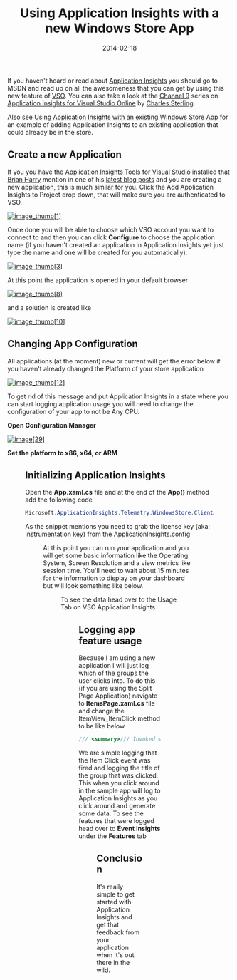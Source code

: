 ﻿---
title: 'Using Application Insights with a new Windows Store App'
date: 2014-02-18
tags: ['Azure', 'Application Insights', 'Windows Store App']
draft: false
summary: 'If you haven''t heard or read about Application Insights you should go to MSDN and read up on all the awesomeness that you can get by using this new feature of VSO. You can also take a look at the Channel 9 series on Application Insights for Visual Studio Online by Charles Sterling.'
---


If you haven't heard or read about [Application Insights](http://msdn.microsoft.com/en-us/library/dn481095.aspx) you should go to MSDN and read up on all the awesomeness that you can get by using this new feature of [VSO](http://www.visualstudio.com/en-us/products/visual-studio-online-overview-vs.aspx). You can also take a look at the [Channel 9](http://channel9.msdn.com/) series on [Application Insights for Visual Studio Online](http://channel9.msdn.com/Series/Application-Insights-for-Visual-Studio-Online) by [Charles Sterling](https://twitter.com/chass).
 
Also see [Using Application Insights with an existing Windows Store App](https://gordonbeeming.com/blog/post/using-application-insights-with-an-existing-windows-store-app) for an example of adding Application Insights to an existing application that could already be in the store.
 
## Create a new Application
 
If you you have the [Application Insights Tools for Visual Studio](http://visualstudiogallery.msdn.microsoft.com/82367b81-3f97-4de1-bbf1-eaf52ddc635a) installed that [Brian Harry](http://blogs.msdn.com/b/bharry/) mention in one of his [latest blog posts](http://blogs.msdn.com/b/bharry/archive/2014/02/06/application-insights-visual-studio-add-in-preview.aspx) and you are creating a new application, this is much similar for you. Click the Add Application Insights to Project drop down, that will make sure you are authenticated to VSO. 
 
[![image_thumb\[1\]](https://gordonbeeming.com/blog/binaries/stream/image-jpg/image/1000/0/00ad5c692fb24e4516b85dcbe66a313683e66fa7/07c12f6d-79ee-4640-a302-4e8b03a3ef41.png "image_thumb[1]")](https://gordonbeeming.com/blog/binaries/stream/image-jpg/image/1000/0/00ad5c692fb24e4516b85dcbe66a313683e66fa7/ee00c3bf-5cc1-462b-844e-5935880839d9.png)
 
Once done you will be able to choose which VSO account you want to connect to and then you can click **Configure** to choose the application name (if you haven't created an application in Application Insights yet just type the name and one will be created for you automatically).
 
[![image_thumb\[3\]](https://gordonbeeming.com/blog/binaries/stream/image-jpg/image/1000/0/3e3b41f6b650dc1d9056531e645996a33e0e9394/5a0cca7f-f5f6-458a-8729-b37a8dff6811.png "image_thumb[3]")](https://gordonbeeming.com/blog/binaries/stream/image-jpg/image/1000/0/3e3b41f6b650dc1d9056531e645996a33e0e9394/93ee2a37-80bd-4878-a3f4-3bce0dad7d73.png)
 
At this point the application is opened in your default browser
 
[![image_thumb\[8\]](https://gordonbeeming.com/blog/binaries/stream/image-jpg/image/1000/0/50c592677ccf1a87df3587cb645664a73b9306e5/630e5e8a-4312-43c1-b5e9-5de958227d09.png "image_thumb[8]")](https://gordonbeeming.com/blog/binaries/stream/image-jpg/image/1000/0/50c592677ccf1a87df3587cb645664a73b9306e5/7975254b-df38-46d4-9edf-88d55c0e3684.png)
 
and a solution is created like
 
[![image_thumb\[10\]](https://gordonbeeming.com/blog/binaries/stream/image-jpg/image/1000/0/d0095bb28fdfc157dd6a1c588e365ad93882109a/8b53ddfc-951f-4fd8-be64-a44a0ce8b4aa.png "image_thumb[10]")](https://gordonbeeming.com/blog/binaries/stream/image-jpg/image/1000/0/d0095bb28fdfc157dd6a1c588e365ad93882109a/82173d94-f8e7-44f6-bdcf-3f64b1c86fd8.png)
 
## Changing App Configuration
 
All applications (at the moment) new or current will get the error below if you haven't already changed the Platform of your store application
 
[![image_thumb\[12\]](https://gordonbeeming.com/blog/binaries/stream/image-jpg/image/1000/0/59ae1eaf45e0f7578cf9e734fe53cd359853c480/ebbedf96-2503-4f7c-b53a-c8e41e1b5a9f.png "image_thumb[12]")](https://gordonbeeming.com/blog/binaries/stream/image-jpg/image/1000/0/59ae1eaf45e0f7578cf9e734fe53cd359853c480/5203f712-a70f-4f5b-aa8b-4bc883ba1fa5.png)
 
To get rid of this message and put Application Insights in a state where you can start logging application usage you will need to change the configuration of your app to not be Any CPU.
 
**Open Configuration Manager**
 
[![image\[29\]](https://gordonbeeming.com/blog/binaries/stream/image-jpg/image/1000/0/2238453aa7085cdcd08712bc67529ad37d53d7ed/fe189014-62b7-4070-9334-3a5996c5aa2e.png "image[29]")](https://gordonbeeming.com/blog/binaries/stream/image-jpg/image/1000/0/2238453aa7085cdcd08712bc67529ad37d53d7ed/1cb63d33-a792-476b-8105-2b683d9e8951.png)
 
**Set the platform to x86, x64, or ARM**
 
<Figure key="/images/f7c1f432bbc14c5591ca252f693cb357.png" src="/images/f7c1f432bbc14c5591ca252f693cb357.png" alt="Visual Studio Configuration Manager: Setting project platform to x86, x64, or ARM." width="0" height="0" caption="Changing project platform in Visual Studio Configuration Manager for Application Insights compatibility." />
 
## Initializing Application Insights
 
Open the **App.xaml.cs** file and at the end of the **App()** method add the following code
 
```csharp
Microsoft.ApplicationInsights.Telemetry.WindowsStore.ClientAnalyticsSession.Default.Start("license key from ApplicationInsights.config");
```

As the snippet mentions you need to grab the license key (aka: instrumentation key) from the ApplicationInsights.config

<Figure key="/images/04ca2520299e433f8ded2e1fa5d0cd6e.png" src="/images/04ca2520299e433f8ded2e1fa5d0cd6e.png" alt="Visual Studio: ApplicationInsights.config file showing the InstrumentationKey." width="0" height="0" caption="Copying the Instrumentation Key from ApplicationInsights.config." />

At this point you can run your application and you will get some basic information like the Operating System, Screen Resolution and a view metrics like session time. You'll need to wait about 15 minutes for the information to display on your dashboard but will look something like below.

<Figure key="/static/images/404-image.png" src="/static/images/404-image.png" alt="Original image lost" width="200" height="200" caption="Original image lost..." />

To see the data head over to the Usage Tab on VSO Application Insights

<Figure key="/images/29606a92edae40be8d37a84c8f4c524f.png" src="/images/29606a92edae40be8d37a84c8f4c524f.png" alt="VSO Application Insights: Usage tab displaying session data." width="0" height="0" caption="Viewing basic usage data in Application Insights Usage tab." />

## Logging app feature usage

Because I am using a new application I will just log which of the groups the user clicks into. To do this (if you are using the Split Page Application) navigate to **ItemsPage.xaml.cs** file and change the ItemView\_ItemClick method to be like below

```csharp
/// <summary>/// Invoked when an item is clicked./// </summary>/// <param name="sender">The GridView (or ListView when the application is snapped)/// displaying the item clicked.</param>/// <param name="e">Event data that describes the item clicked.</param>void ItemView_ItemClick(object sender, ItemClickEventArgs e){    var properties = new Dictionary<string, object>() {{"Title", ((SampleDataGroup)e.ClickedItem).Title}};    Microsoft.ApplicationInsights.Telemetry.WindowsStore.ClientAnalyticsChannel.Default.LogEvent("Store/ItemView", properties);    // Navigate to the appropriate destination page, configuring the new page    // by passing required information as a navigation parameter    var groupId = ((SampleDataGroup)e.ClickedItem).UniqueId;    this.Frame.Navigate(typeof(SplitPage), groupId);}
```

We are simple logging that the Item Click event was fired and logging the title of the group that was clicked. This when you click around in the sample app will log to Application Insights as you click around and generate some data. To see the features that were logged head over to **Event Insights** under the **Features** tab

<Figure key="/images/208fc0ec6f5247968935566cdcc6c56c.png" src="/images/208fc0ec6f5247968935566cdcc6c56c.png" alt="VSO Application Insights: Event Insights under Features tab showing logged custom events." width="0" height="0" caption="Viewing logged custom events in Application Insights Event Insights." />

## Conclusion

It's really simple to get started with Application Insights and get that feedback from your application when it's out there in the wild.

